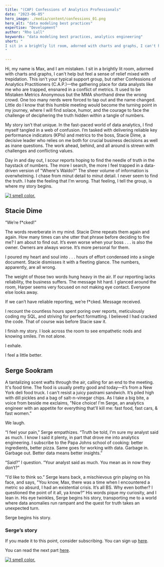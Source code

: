 ```yaml
---
title: "(CAP) Confessions of Analytics Professionals"
date: "2023-06-05"
hero_image: ./media/content/confessions_01.png
hero_alt: "data modeling best practices"
expertise: "Development"
author: "Rho Lall"
keywords: "data modeling best practices, analytics engineering"
short: "
I sit in a brightly lit room, adorned with charts and graphs, I can't help but feel a sense of relief mixed with trepidation. This isn't your typical support group, but rather Confessions of Analytics Practitioners (C.A.P.)—the gathering place for data analysts like me who are trapped, ensnared in a conflict of metrics. It used to be Mistaken Metrics Anonymous but the MMA shorthand drew the wrong crowd. 
"

---
```

Hi, my name is Max, and I am mistaken. I sit in a brightly lit room, adorned with charts and graphs, I can't help but feel a sense of relief mixed with trepidation. This isn't your typical support group, but rather Confessions of Analytics Practitioners (C.A.P.)—the gathering place for data analysts like me who are trapped, ensnared in a conflict of metrics. It used to be Mistaken Metrics Anonymous but the MMA shorthand drew the wrong crowd. One too many nerds were forced to tap out and the name changed. Little do I know that this humble meeting would become the turning point in my journey, where I will find solace, humor, and the courage to face the challenge of deciphering the truth hidden within a tangle of numbers.

My story isn’t that unique. In the fast-paced world of data analytics, I find myself tangled in a web of confusion. I’m tasked with delivering reliable key performance indicators (KPIs) and metrics to the boss, Stacie Dime, a decisive leader who relies on me both for crucial business decisions as well as  inane questions. The work ahead, behind, and all around is strewn with challenges and conflicting values. 

Day in and day out, I scour reports hoping to find the needle of truth in the haystack of numbers. The more I search, the more I feel trapped in a data-driven version of "Where's Waldo?" The sheer volume of information is overwhelming. I chase from minut detail to minut detail. I never seem to find the truth. I hate the feeling that I'm wrong. That feeling, I tell the group, is where my story begins.

[![I smell color.](./media/ads/i_smell_color_ad_01.png)](http://color.assumewisely.com)

## Stacie Dime

“We’re f*cked!”

The words reverberate in my mind. Stacie Dime repeats them again and again. How many times can she utter that phrase before deciding to fire me? I am about to find out. It’s even worse when your boss . . . is also the owner. Owners are always worse. It’s more personal for them. 

I poured my heart and soul into . . . hours of effort condensed into a single document. Stacie dismisses it with a fleeting glance. The numbers, apparently, are all wrong.

The weight of those two words hung heavy in the air. If our reporting lacks reliability, the business suffers. The message hit hard. I glanced around the room, Harper seems very focused on not making eye contact. Everyone else looks away.

If we can’t have reliable reporting, we’re f*cked. Message received.

I recount the countless hours spent poring over reports, meticulously coding my SQL, and striving for perfect formatting. I believed I had cracked the code. That of course was before Stacie saw it.

I finish my story. I look across the room to see empathetic nods and knowing smiles. I'm not alone. 

I exhale. 

I feel a little better.

## Serge Sookram

A tantalizing scent wafts through the air, calling for an end to the meeting. It's food time. The food is usually pretty good and today—it’s from a New York deli food truck. I can't resist a juicy pastrami sandwich. It’s piled high with dill pickles and a bag of salt-n-vinegar chips. As I take a big bite, a voice from beside me exclaims, "Nice choice! I'm Serge, an analytics engineer with an appetite for everything that'll kill me: fast food, fast cars, & fast women.” 

We laugh.

“I feel your pain,” Serge empathizes. “Truth be told, I'm sure my analyst said as much. I know I said it plenty, in part that drove me into analytics engineering. I subscribe to the Papa Johns school of cooking: better ingredients, better pizza. Same goes for working with data. Garbage in. Garbage out. Better data means better insights.”

“Said?” I question. “Your analyst said as much. You mean as in now they don’t?”

“I’d like to think so.” Serge leans back, a mischievous grin playing on his face, and says, "You know, Max, there was a time when I encountered a metric so absurd, I had an existential crisis. It’s all BS. Why even bother? I questioned the point of it all, ya know?" His words pique my curiosity, and I lean in. His eye twinkles, Serge begins his story, transporting me to a world where data anomalies run rampant and the quest for truth takes an unexpected turn.

Serge begins his story.

### Serge’s story

If you made it to this point, consider subscribing. You can sign up [here](http://color.assumewisely.com).

You can read the next part [here](/thoughts/business-dimensional-modeling).

[![I smell color.](./media/ads/i_smell_color_ad_01.png)](http://color.assumewisely.com)




